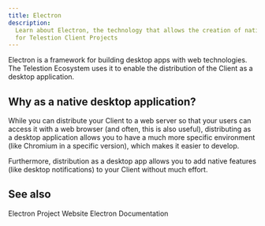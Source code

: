 ```yaml
---
title: Electron
description:
  Learn about Electron, the technology that allows the creation of native apps
  for Telestion Client Projects
---
```


<!--
Concept
=======

=== When to use this template:
Use this template to describe a concept, technology,
or something similar. In other words: whenever you need to write an
article that describes a concept where the concept's name can be the
article's title (e.g., "Vert. x", "Verticle", or "Event Bus")

=== When not to use this template:
Do not use these templates for articles that give context on how
to use/approach the topic. Instead, it would be best if you used a guide for that.

Writing a guide and a concept article are not mutually exclusive. Instead,
you should, in most cases, write both, where the concept gives a brief overview
of what it is, and the guide is a longer article explaining best practices on using
it.

E.g.:
Concept: Event Bus
Guide: Interacting with the Event Bus


=== Writing tips:
- Write in the present tense
- Use neutral pronouns (they/them instead of "he/she" and "him/her")
- Be respectful to everyone
- Be aware of the potential for cultural misunderstandings
-->

<!-- Relevant imports: -->


<!-- Brief Description (1-3 lines) of the concept: -->

Electron is a framework for building desktop apps with web technologies. The
Telestion Ecosystem uses it to enable the distribution of the Client as a
desktop application.

## Why as a native desktop application?

While you can distribute your Client to a web server so that your users can
access it with a web browser (and often, this is also useful), distributing as a
desktop application allows you to have a much more specific environment (like
Chromium in a specific version), which makes it easier to develop.

Furthermore, distribution as a desktop app allows you to add native features
(like desktop notifications) to your Client without much effort.

## See also

<Reference to="https://www.electronjs.org/">Electron Project Website</Reference>
<Reference to="https://www.electronjs.org/docs/latest/">
	Electron Documentation
</Reference>

<!--
Snippets
--------

<Reference to="../other-article">
    Relative Link to other article
</Reference>

<Reference to="https://www.example.com">
    Example Website
</Reference>
-->
